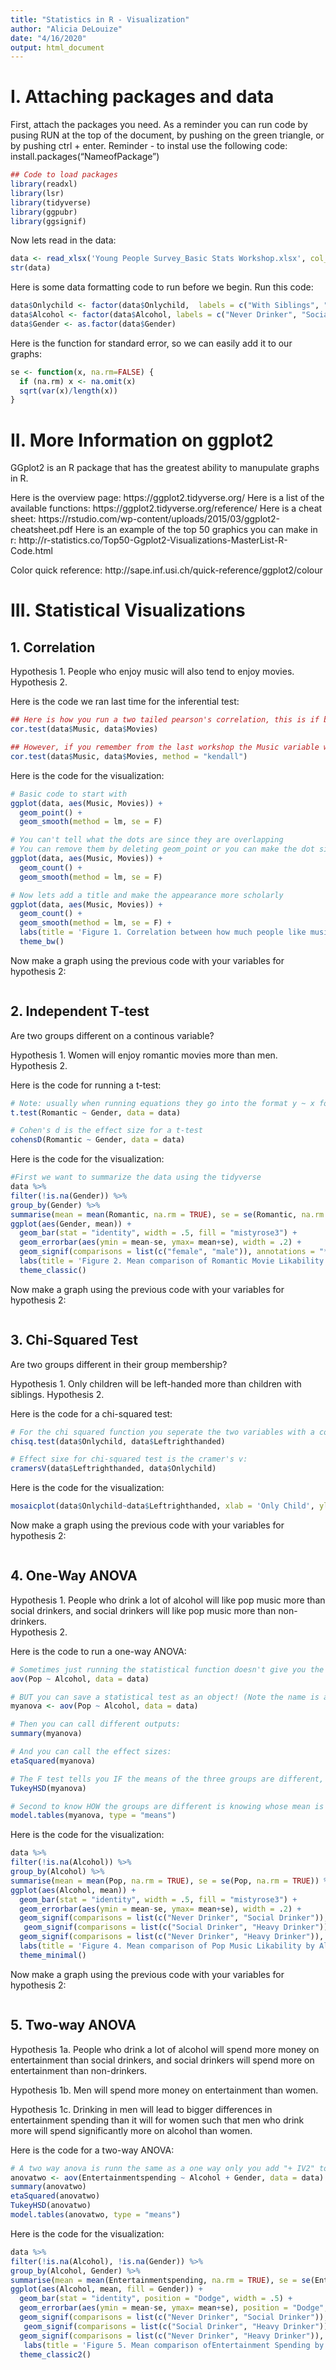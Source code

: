 ---
title: "Statistics in R - Visualization"
author: "Alicia DeLouize"
date: "4/16/2020"
output: html_document
---

# I. Attaching packages and data  

First, attach the packages you need. As a reminder you can run code by pusing RUN at the top of the document, by pushing on the green triangle, or by pushing ctrl + enter. Reminder - to instal use the following code: install.packages("NameofPackage")
```{r}
## Code to load packages 
library(readxl)
library(lsr)
library(tidyverse)
library(ggpubr)
library(ggsignif)
```

Now lets read in the data: 
```{r}
data <- read_xlsx('Young People Survey_Basic Stats Workshop.xlsx', col_names = TRUE, na = "")
str(data)
```

Here is some data formatting code to run before we begin. Run this code:
```{r}

data$Onlychild <- factor(data$Onlychild,  labels = c("With Siblings", "Only Child"))
data$Alcohol <- factor(data$Alcohol, labels = c("Never Drinker", "Social Drinker", "Heavy Drinker"))
data$Gender <- as.factor(data$Gender)
```

Here is the function for standard error, so we can easily add it to our graphs:
```{r}
se <- function(x, na.rm=FALSE) {
  if (na.rm) x <- na.omit(x)
  sqrt(var(x)/length(x))
}
```


# II. More Information on ggplot2 

GGplot2 is an R package that has the greatest ability to manupulate graphs in R. 

Here is the overview page: https://ggplot2.tidyverse.org/
Here is a list of the available functions: https://ggplot2.tidyverse.org/reference/
Here is a cheat sheet: https://rstudio.com/wp-content/uploads/2015/03/ggplot2-cheatsheet.pdf
Here is an example of the top 50 graphics you can make in r: http://r-statistics.co/Top50-Ggplot2-Visualizations-MasterList-R-Code.html

Color quick reference: http://sape.inf.usi.ch/quick-reference/ggplot2/colour

# III. Statistical Visualizations

## 1. Correlation
Hypothesis 1. People who enjoy music will also tend to enjoy movies. 
Hypothesis 2. 

Here is the code we ran last time for the inferential test: 
```{r}
## Here is how you run a two tailed pearson's correlation, this is if both variables are normally distributed:
cor.test(data$Music, data$Movies)

## However, if you remember from the last workshop the Music variable was not normally distributed and the data are ordinal. Therefore, we need to run a kendall correlation. 
cor.test(data$Music, data$Movies, method = "kendall")
```

Here is the code for the visualization:
```{r}
# Basic code to start with 
ggplot(data, aes(Music, Movies)) +
  geom_point() +
  geom_smooth(method = lm, se = F)

# You can't tell what the dots are since they are overlapping
# You can remove them by deleting geom_point or you can make the dot sizes represent the counts 
ggplot(data, aes(Music, Movies)) +
  geom_count() +
  geom_smooth(method = lm, se = F)

# Now lets add a title and make the appearance more scholarly
ggplot(data, aes(Music, Movies)) +
  geom_count() +
  geom_smooth(method = lm, se = F) +
  labs(title = 'Figure 1. Correlation between how much people like music and movies') + 
  theme_bw()


```

Now make a graph using the previous code with your variables for hypothesis 2: 
```{r}

```


## 2. Independent T-test
Are two groups different on a continous variable?   

Hypothesis 1. Women will enjoy romantic movies more than men.  
Hypothesis 2. 

Here is the code for running a t-test: 
```{r}
# Note: usually when running equations they go into the format y ~ x for one x variable or y ~ x + x for multiple x variables: 
t.test(Romantic ~ Gender, data = data)

# Cohen's d is the effect size for a t-test
cohensD(Romantic ~ Gender, data = data)
```

Here is the code for the visualization:
```{r}
#First we want to summarize the data using the tidyverse
data %>%
filter(!is.na(Gender)) %>% 
group_by(Gender) %>%
summarise(mean = mean(Romantic, na.rm = TRUE), se = se(Romantic, na.rm = TRUE)) %>% 
ggplot(aes(Gender, mean)) +
  geom_bar(stat = "identity", width = .5, fill = "mistyrose3") + 
  geom_errorbar(aes(ymin = mean-se, ymax= mean+se), width = .2) +
  geom_signif(comparisons = list(c("female", "male")), annotations = "***") +
  labs(title = 'Figure 2. Mean comparison of Romantic Movie Likability by Gender', y = 'Romantic Mean') +
  theme_classic()
```
Now make a graph using the previous code with your variables for hypothesis 2: 
```{r}

```
## 3. Chi-Squared Test
Are two groups different in their group membership?   

Hypothesis 1. Only children will be left-handed more than children with siblings. 
Hypothesis 2. 

Here is the code for a chi-squared test:
```{r}
# For the chi squared function you seperate the two variables with a comma. Also, there is no "data =" call so you have to specify which dataset the variables are in with the $ (dataname$variablename):
chisq.test(data$Onlychild, data$Leftrighthanded)

# Effect sixe for chi-squared test is the cramer's v: 
cramersV(data$Leftrighthanded, data$Onlychild)
```

Here is the code for the visualization:
```{r}
mosaicplot(data$Onlychild~data$Leftrighthanded, xlab = 'Only Child', ylab = 'Left or Right Handed', main = "Comparison of Handedness and Sibling Status")

```

Now make a graph using the previous code with your variables for hypothesis 2: 
```{r}

```

## 4. One-Way ANOVA

Hypothesis 1. People who drink a lot of alcohol will like pop music more than social drinkers, and social drinkers will like pop music more than non-drinkers.  
Hypothesis 2. 

Here is the code to run a one-way ANOVA:
```{r}
# Sometimes just running the statistical function doesn't give you the output you need. Try running this code and see if you can interpret the test:
aov(Pop ~ Alcohol, data = data)

# BUT you can save a statistical test as an object! (Note the name is arbitrary, here I call it myanova): 
myanova <- aov(Pop ~ Alcohol, data = data)

# Then you can call different outputs:
summary(myanova)

# And you can call the effect sizes:
etaSquared(myanova)

# The F test tells you IF the means of the three groups are different, but not HOW they are different. Here is the code for the post-hoc test that tells you which groups are different from one another:
TukeyHSD(myanova)

# Second to know HOW the groups are different is knowing whose mean is higher. So here is the code to call the group means: 
model.tables(myanova, type = "means")
```

Here is the code for the visualization:
```{r}

data %>%
filter(!is.na(Alcohol)) %>% 
group_by(Alcohol) %>%
summarise(mean = mean(Pop, na.rm = TRUE), se = se(Pop, na.rm = TRUE)) %>% 
ggplot(aes(Alcohol, mean)) +
  geom_bar(stat = "identity", width = .5, fill = "mistyrose3") + 
  geom_errorbar(aes(ymin = mean-se, ymax= mean+se), width = .2) +
  geom_signif(comparisons = list(c("Never Drinker", "Social Drinker")), annotations = "*", y_position = 3.75) +
   geom_signif(comparisons = list(c("Social Drinker", "Heavy Drinker")), annotations = "*", y_position = 4.00) +
  geom_signif(comparisons = list(c("Never Drinker", "Heavy Drinker")), annotations = "ns", y_position = 4.25) +
  labs(title = 'Figure 4. Mean comparison of Pop Music Likability by Alcohol Affinity', y = 'Pop Mean') +
  theme_minimal()
```

Now make a graph using the previous code with your variables for hypothesis 2: 
```{r}

```

## 5. Two-way ANOVA

Hypothesis 1a. People who drink a lot of alcohol will spend more money on entertainment than social drinkers, and social drinkers will spend more on entertainment than non-drinkers.  

Hypothesis 1b. Men will spend more money on entertainment than women.  

Hypothesis 1c. Drinking in men will lead to bigger differences in entertainment spending than it will for women such that men who drink more will spend significantly more on alcohol than women.  


Here is the code for a two-way ANOVA: 
```{r}
# A two way anova is runn the same as a one way only you add "+ IV2" to your formula:
anovatwo <- aov(Entertainmentspending ~ Alcohol + Gender, data = data)
summary(anovatwo)
etaSquared(anovatwo)
TukeyHSD(anovatwo)
model.tables(anovatwo, type = "means")
```

Here is the code for the visualization:
```{r}
data %>%
filter(!is.na(Alcohol), !is.na(Gender)) %>% 
group_by(Alcohol, Gender) %>%
summarise(mean = mean(Entertainmentspending, na.rm = TRUE), se = se(Entertainmentspending, na.rm = TRUE)) %>% 
ggplot(aes(Alcohol, mean, fill = Gender)) +
  geom_bar(stat = "identity", position = "Dodge", width = .5) + 
  geom_errorbar(aes(ymin = mean-se, ymax= mean+se), position = "Dodge", width = .2) +
  geom_signif(comparisons = list(c("Never Drinker", "Social Drinker")), annotations = "ns", y_position = 3.75) +
   geom_signif(comparisons = list(c("Social Drinker", "Heavy Drinker")), annotations = "***", y_position = 4.25) +
  geom_signif(comparisons = list(c("Never Drinker", "Heavy Drinker")), annotations = "***", y_position = 4.5) +
   labs(title = 'Figure 5. Mean comparison ofEntertainment Spending by Gender and Alcohol Affinity', y = 'Entertainment Spending Mean') +
  theme_classic2()
```


